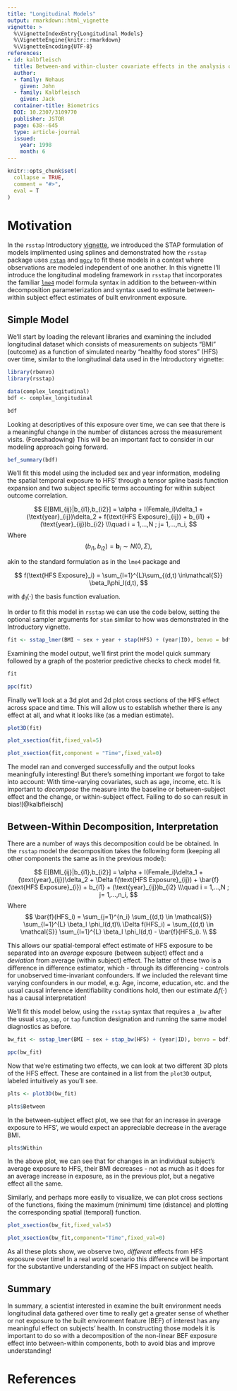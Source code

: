 ```yaml
---
title: "Longitudinal Models"
output: rmarkdown::html_vignette
vignette: >
  %\VignetteIndexEntry{Longitudinal Models}
  %\VignetteEngine{knitr::rmarkdown}
  %\VignetteEncoding{UTF-8}
references:
- id: kalbfleisch
  title: Between-and within-cluster covariate effects in the analysis of clustered data
  author:
  - family: Nehaus
    given: John
  - family: Kalbfleisch
    given: Jack
  container-title: Biometrics
  DOI: 10.2307/3109770
  publisher: JSTOR
  page: 638--645
  type: article-journal
  issued:
    year: 1998
    month: 6
---
```


```r
knitr::opts_chunk$set(
  collapse = TRUE,
  comment = "#>",
  eval = T
)
```



# Motivation

In the `rsstap` Introductory [vignette](https://apeterson91.github.io/rsstap/articles/Introduction.html), we introduced the STAP formulation of models implimented using splines 
and demonstrated how the `rsstap` package uses [`rstan`](https://mc-stan.org/users/interfaces/rstan) and [`mgcv`](https://cran.r-project.org/web/packages/mgcv/index.html) to fit these models in a context where observations are modeled independent of one another. 
In this vignette I'll introduce the longitudinal modeling framework in `rsstap` that incorporates the familiar [`lme4`](https://github.com/lme4/lme4) model formula syntax in addition to 
the between-within decomposition parameterization and syntax used to estimate between-within subject effect estimates of built environment exposure.

##  Simple Model

We'll start by loading the relevant libraries and examining the included longitudinal dataset which consists of measurements on subjects "BMI" (outcome) as a function of simulated nearby "healthy food stores" (HFS) over time, similar to the longitudinal data used in the Introductory vignette:

```r
library(rbenvo)
library(rsstap)
```

```r
data(complex_longitudinal)
bdf <- complex_longitudinal
```

```r
bdf
```
Looking at descriptives of this exposure over time, we can see that there is a meaningful change in the number of distances across the measurement visits. (Foreshadowing)  This will be an important fact to consider in our modeling approach going forward.
```r
bef_summary(bdf)
```


We'll fit this model using the included sex and year information, modeling the spatial temporal exposure to HFS' through a tensor spline basis function expansion and two subject specific terms accounting for within subject outcome correlation. 


$$
E[BMI_{ij}|b_{i1},b_{i2}] = \alpha + I(Female_i)\delta_1 + (\text{year}_{ij})\delta_2 + f(\text{HFS Exposure}_{ij}) + b_{i1} + (\text{year}_{ij})b_{i2} \\\quad i = 1,...,N ; j= 1,...,n_i,
$$
Where
$$
(b_{i1},b_{i2}) = \mathbf{b}_i \sim N(0,\Sigma),
$$

akin to the standard formulation as in the `lme4` package and 

$$
f(\text{HFS Exposure}_i) = \sum_{l=1}^{L}\sum_{(d,t) \in\mathcal{S}} \beta_l\phi_l(d,t),
$$

with $\phi_l(\cdot)$ the basis function evaluation.

In order to fit this model in `rsstap` we can use the code below, setting the optional sampler arguments for `stan` similar to how was demonstrated in the Introductory vignette.


```r
fit <- sstap_lmer(BMI ~ sex + year + stap(HFS) + (year|ID), benvo = bdf)
```

Examining the model output, we'll first print the model quick summary followed by a graph of the posterior predictive checks to check model fit.

```r
fit
```


```r
ppc(fit)
```

Finally we'll look at a 3d plot and 2d plot cross sections of the HFS effect across space and time. This will allow us
to establish whether there is any effect at all, and what it looks like (as a median estimate).

```r
plot3D(fit)
```

```r
plot_xsection(fit,fixed_val=5)
```

```r
plot_xsection(fit,component = "Time",fixed_val=0)
```

The model ran and converged successfully and the output looks meaningfully interesting! But there's something important we forgot to take into account: With time-varying covariates, such as age, income, etc. It is important to *decompose* the measure into the baseline or between-subject effect and the change, or within-subject effect. Failing to do so can result in bias![@kalbfleisch]

## Between-Within Decomposition, Interpretation

There are a number of ways this decomposition could be be obtained. In the `rsstap` model the decomposition takes the following form (keeping all other components the same as in the previous model):

$$
E[BMI_{ij}|b_{i1},b_{i2}] = \alpha + I(Female_i)\delta_1 + (\text{year}_{ij})\delta_2 + \Delta f(\text{HFS Exposure}_{ij}) + \bar{f}(\text{HFS Exposure}_{i}) + b_{i1} + (\text{year}_{ij})b_{i2} \\\quad i = 1,...,N ; j= 1,...,n_i,
$$
Where
$$
\bar{f}(HFS_i) = \sum_{j=1}^{n_i} \sum_{(d,t) \in \mathcal{S}} \sum_{l=1}^{L} \beta_l \phi_l(d,t)\\
\Delta f(HFS_i) = \sum_{(d,t) \in \mathcal{S}} \sum_{l=1}^{L} \beta_l \phi_l(d,t) - \bar{f}(HFS_i). \\
$$

 This allows our spatial-temporal effect estimate of HFS exposure to be separated into an *average* exposure (between subject) effect  and a *deviation* from average (within subject) effect. The latter of these two is a difference in difference estimator, which - through its differencing - controls for unobserved time-invariant confounders. If we included the relevant time varying confounders in our model, e.g. Age, income, education, etc. and the usual causal inference identifiability conditions hold, then our estimate $\Delta f(\cdot)$ has  a causal interpretation!
 
 We'll fit this model below, using the `rsstap` syntax that requires a `_bw` after the usual `stap`,`sap`, or `tap` function designation and running the same model diagnostics as before.


```r
bw_fit <- sstap_lmer(BMI ~ sex + stap_bw(HFS) + (year|ID), benvo = bdf)
```


```r
ppc(bw_fit)
```

Now that we're estimating two effects, we can look at two different 3D plots of the HFS effect. These are contained in a list from the `plot3D` output, labeled intuitively as you'll see.

```r
plts <- plot3D(bw_fit)
```

```r
plts$Between
```

In the between-subject effect plot, we see that for an increase in average exposure to HFS', we would expect an appreciable decrease in the average BMI.

```r
plts$Within
```

In the above plot, we can see that for changes in an individual subject's average exposure to HFS, their BMI decreases - not as much as it does for an average increase in exposure, as in the previous plot, but a negative effect all the same.

Similarly, and perhaps more easily to visualize, we can plot cross sections of the functions, fixing the maximum (minimum) time (distance) and plotting the corresponding spatial (temporal) function.

```r
plot_xsection(bw_fit,fixed_val=5)
```

```r
plot_xsection(bw_fit,component="Time",fixed_val=0)
```

As all these plots show, we observe two, *different* effects from HFS exposure over time! In a real world scenario this difference will be important for the substantive understanding of the HFS impact on subject health.


## Summary

In summary, a scientist interested in examine the built environment needs longitudinal data gathered over time to really get a greater sense of whether or not exposure to the built environment feature (BEF) of interest has any meaningful effect on subjects' health. In constructing those models it is important to do so with a decomposition of the non-linear BEF exposure effect into between-within components, both to avoid bias and improve understanding!


# References 
